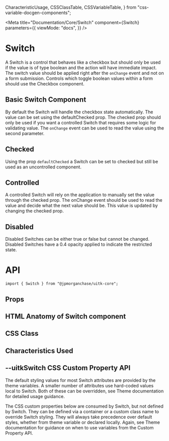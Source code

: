   CharacteristicUsage,
  CSSClassTable,
  CSSVariableTable,
} from "css-variable-docgen-components";

<Meta
  title="Documentation/Core/Switch"
  component={Switch}
  parameters={{
    viewMode: "docs",
  }}
/>

# Switch

A Switch is a control that behaves like a checkbox but should only be used if the value is of type boolean and the action will have immediate impact. The switch value should be applied right after the `onChange` event and not on a form submission. Controls which toggle boolean values within a form should use the Checkbox component.

## Basic Switch Component

By default the Switch will handle the checkbox state automatically. The value can be set using the defaultChecked prop. The checked prop should only be used if you want a controlled Switch that requires some logic for validating value. The `onChange` event can be used to read the value using the second parameter.

<Canvas>
  <Story name="Basic Switch" decorators={[withFlexGap]}>
    <Switch label="Basic Switch" />
  </Story>
</Canvas>

## Checked

Using the prop `defaultChecked` a Switch can be set to checked but still be used as an uncontrolled component.

<Canvas>
  <Story name="Checked" decorators={[withFlexGap]}>
    <Switch defaultChecked={true} label="Checked" />
  </Story>
</Canvas>

## Controlled

A controlled Switch will rely on the application to manually set the value through the checked prop. The onChange event should be used to read the value and decide what the next value should be. This value is updated by changing the checked prop.

<Canvas>
  <Story name="Controlled" decorators={[withFlexGap]}>
    <Switch checked={true} onChange={null} label="Controlled" />
  </Story>
</Canvas>

## Disabled

Disabled Switches can be either true or false but cannot be changed. Disabled Switches have a 0.4 opacity applied to indicate the restricted state.

<Canvas>
  <Story name="Disabled" decorators={[withFlexGap]}>
    <Switch disabled label="Disabled" />
  </Story>
</Canvas>

# API

```
import { Switch } from "@jpmorganchase/uitk-core";
```

## Props

<ArgsTable of={Switch} />

## HTML Anatomy of Switch component

<Canvas>
  <Story name="Switch Anatomy">
    <ComponentAnatomy>
      <Switch />
    </ComponentAnatomy>
    <ComponentAnatomy>
      <Switch defaultChecked={true} label="Checked" />
    </ComponentAnatomy>
    <ComponentAnatomy>
      <Switch disabled label="Disabled" />
    </ComponentAnatomy>
  </Story>
</Canvas>

## CSS Class

<CSSClassTable of={Switch} />

## Characteristics Used

<CharacteristicUsage of={Switch} />

## --uitkSwitch CSS Custom Property API

The default styling values for most Switch attributes are provided by the theme variables. A smaller number of attributes
use hard-coded values local to Switch. Both of these can be overridden, see Theme documentation for detailed usage guidance.

The CSS custom properties below are consumed by Switch, but not defined by Switch. They can be defined via a container or
a custom class name to override Switch styling. They will always take precedence over default styles, whether from theme variable
or declared locally. Again, see Theme documentation for guidance on when to use variables from the Custom Property API.

<CSSVariableTable of={Switch} />
